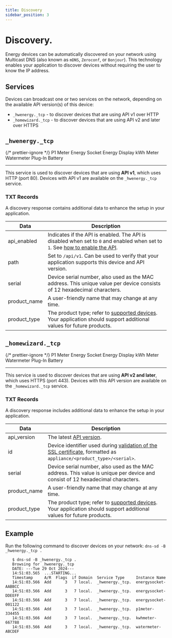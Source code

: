 ```yaml
---
title: Discovery
sidebar_position: 3
---
```



# Discovery.

Energy devices can be automatically discovered on your network using <Link to="https://datatracker.ietf.org/doc/html/rfc6762">Multicast DNS</Link> (also known as `mDNS`, `Zeroconf`, or `Bonjour`). This technology enables your application to discover devices without requiring the user to know the IP address.

## Services

Devices can broadcast one or two services on the network, depending on the available API version(s) of this device:

-   `_hwenergy._tcp` - to discover devices that are using API v1 over HTTP
-   `_homewizard._tcp` - to discover devices that are using API v2 and later over HTTPS

## `_hwenergy._tcp`

{/* prettier-ignore */}
<Badge colorName='hw-green' icon="mdi:check" subtext="Supported">P1 Meter</Badge>
<Badge colorName='hw-green' icon="mdi:check" subtext="Supported">Energy Socket</Badge>
<Badge colorName='hw-grey' icon="mdi:close" subtext="Not supported">Energy Display</Badge>
<Badge colorName='hw-green' icon="mdi:check" subtext="Supported">kWh Meter</Badge>
<Badge colorName='hw-green' icon="mdi:check" subtext="Supported">Watermeter</Badge>
<Badge colorName='hw-grey' icon="mdi:close" subtext="Not supported">Plug-In Battery</Badge>

---

This service is used to discover devices that are using **API v1**, which uses HTTP (port 80). Devices with API v1 are available on the `_hwenergy._tcp` service.

### TXT Records

A discovery response contains additional data to enhance the setup in your application.

| Data         | Description                                                                                                                                                            |
| ------------ | ---------------------------------------------------------------------------------------------------------------------------------------------------------------------- |
| api_enabled  | Indicates if the API is enabled. The API is disabled when set to `0` and enabled when set to `1`. See [how to enable the API](/docs/getting-started#2-enable-the-api). |
| path         | Set to `/api/v1`. Can be used to verify that your application supports this device and API version.                                                                    |
| serial       | Device serial number, also used as the MAC address. This unique value per device consists of 12 hexadecimal characters.                                                |
| product_name | A user-friendly name that may change at any time.                                                                                                                      |
| product_type | The product type; refer to [supported devices](/docs/introduction#devices). Your application should support additional values for future products.                     |

## `_homewizard._tcp`

{/* prettier-ignore */}
<Badge colorName='hw-green' icon="mdi:check" subtext="Requires Firmware 6.00">P1 Meter</Badge>
<Badge colorName='hw-grey'  icon="mdi:wrench" subtext="In development">Energy Socket</Badge>
<Badge colorName='hw-grey' icon="mdi:wrench" subtext="In development">Energy Display</Badge>
<Badge colorName='hw-purple'  icon="mdi:test-tube" subtext="Requires Firmware 5.0000 or later (in beta)">kWh Meter</Badge>
<Badge colorName='hw-grey'  icon="mdi:wrench" subtext="In development">Watermeter</Badge>
<Badge colorName='hw-green' icon="mdi:check" subtext="Supported">Plug-In Battery</Badge>

---

This service is used to discover devices that are using **API v2 and later**, which uses HTTPS (port 443). Devices with this API version are available on the `_homewizard._tcp` service.

### TXT Records

A discovery response includes additional data to enhance the setup in your application.

| Data         | Description                                                                                                                                        |
| ------------ | -------------------------------------------------------------------------------------------------------------------------------------------------- |
| api_version  | The latest [API version](/docs/versioning).                                                                                                        |
| id           | Device identifier used during [validation of the SSL certificate](/docs/v2/authorization#https), formatted as `appliance/<product_type>/<serial>`. |
| serial       | Device serial number, also used as the MAC address. This value is unique per device and consist of 12 hexadecimal characters.                      |
| product_name | A user-friendly name that may change at any time.                                                                                                  |
| product_type | The product type; refer to [supported devices](/docs/introduction#devices). Your application should support additional values for future products. |

## Example

Run the following command to discover devices on your network: `dns-sd -B _hwenergy._tcp .`

```
   $ dns-sd -B _hwenergy._tcp .
   Browsing for _hwenergy._tcp
   DATE: ---Tue 29 Oct 2024---
   14:51:03.565  ...STARTING...
   Timestamp     A/R  Flags  if Domain  Service Type     Instance Name
   14:51:03.566  Add      3   7 local.  _hwenergy._tcp.  energysocket-AABBCC
   14:51:03.566  Add      3   7 local.  _hwenergy._tcp.  energysocket-DDEEFF
   14:51:03.566  Add      3   7 local.  _hwenergy._tcp.  energysocket-001122
   14:51:03.566  Add      3   7 local.  _hwenergy._tcp.  p1meter-334455
   14:51:03.566  Add      3   7 local.  _hwenergy._tcp.  kwhmeter-667788
   14:51:03.566  Add      3   7 local.  _hwenergy._tcp.  watermeter-ABCDEF
```
